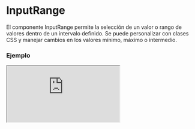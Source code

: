 # InputRange

El componente InputRange permite la selección de un valor o rango de valores dentro de un intervalo definido. Se puede personalizar con clases CSS y manejar cambios en los valores mínimo, máximo o intermedio.


### Ejemplo

<Iframe minHeightIframe="30dvh" src="https://fenextjs-component-storybook.vercel.app/iframe.html?args=&id=input-inputrange--index&viewMode=story" />

### Importacion

Para importar el componente InputRange, se puede hacer desde fenextjs

```tsx copy
import { InputRange } from "fenextjs";
```

### Parametros

| Parametro | Tipo | Requerido | Default | Descripcion |
| --------- | ---- | --------- | ------- | ----------- |
| value | number | no | 0 | El valor actual del input. |
| valueMin | number | no | -100 | El valor mínimo permitido para el input. |
| valueMax | number | no | 100 | El valor máximo permitido para el input. |
| defaultValue | number | no | 0 | El valor inicial del input. |
| defaultValueMin | number | no | -100 | El valor mínimo inicial del input. |
| defaultValueMax | number | no | 100 | El valor máximo inicial del input. |
| onChange | function | no |  | Función que se ejecuta cuando el valor del input cambia. |
| onChangeRange | function | no |  | Función que se ejecuta cuando cambia el rango de valores del input. |
| useRange | boolean | no | false | Indica si se debe usar un rango de valores en lugar de un único valor. |
| min | number | no | -100 | El valor mínimo permitido para el rango. |
| max | number | no | 100 | El valor máximo permitido para el rango. |
| step | number | no | 1 | El tamaño del paso para los valores del input. |
| showNumber | 'top' \| 'bottom' \| 'none' | no | 'top' | Posición en la que se muestra el valor numérico del input. |
| className | string | no |  | Clase CSS para personalizar el contenedor del input. |
| classNameContentRange | string | no |  | Clase CSS para el contenedor del rango del input. |
| classNameMin | string | no |  | Clase CSS para el valor mínimo del input. |
| classNameMax | string | no |  | Clase CSS para el valor máximo del input. |
| classNameCurrent | string | no |  | Clase CSS para el valor actual del input. |
| classNameContentValue | string | no |  | Clase CSS para el contenedor del valor del input. |
| classNameCircle | string | no |  | Clase CSS para los círculos del input. |
| classNameLine | string | no |  | Clase CSS para las líneas del input. |

### Storybook

Para ver el storybook del componente lo puede hacer con este [link](https://fenextjs-component-storybook.vercel.app/?path=/story/input-inputrange--index)

### Usos

- InputRange básico

```tsx copy
<InputRange />
```

- InputRange con rango activado

```tsx copy
<InputRange useRange={true} />
```

- InputRange con valor personalizado

```tsx copy
<InputRange value={50} />
```


